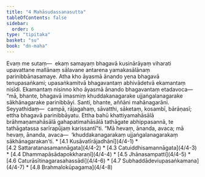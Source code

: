 ```yaml
---
title: "4 Mahāsudassanasutta"
tableOfContents: false
sidebar:
  order: 6
type: "tipitaka"
basket: "su"
book: "dn-maha"
---
```



<DynamicBreadcrumb />

<Division number="241" book="dn-maha">

<Paragraph number="535" book="dn-maha">
Evaṃ me sutaṃ—  ekaṃ samayaṃ bhagavā kusinārāyaṃ viharati upavattane mallānaṃ sālavane antarena yamakasālānaṃ parinibbānasamaye. Atha kho āyasmā ānando yena bhagavā tenupasaṅkami; upasaṅkamitvā bhagavantaṃ abhivādetvā ekamantaṃ nisīdi. Ekamantaṃ nisinno kho āyasmā ānando bhagavantaṃ etadavoca—  “mā, bhante, bhagavā imasmiṃ khuddakanagarake ujjaṅgalanagarake sākhānagarake parinibbāyi. Santi, bhante, aññāni mahānagarāni. Seyyathidaṃ—  campā, rājagahaṃ, sāvatthi, sāketaṃ, kosambī, bārāṇasī; ettha bhagavā parinibbāyatu. Ettha bahū khattiyamahāsālā brāhmaṇamahāsālā gahapatimahāsālā tathāgate abhippasannā, te tathāgatassa sarīrapūjaṃ karissantī”ti.

</Paragraph>

</Division>
<Division number="242" book="dn-maha">

<Paragraph number="536" book="dn-maha">
“Mā hevaṃ, ānanda, avaca; mā hevaṃ, ānanda, avaca—  ‘khuddakanagarakaṃ ujjaṅgalanagarakaṃ sākhānagarakan’ti.

</Paragraph>
</Division>

<TableOfContents book="dn-maha" section="4">
* [4.1 Kusāvatīrājadhānī](4/4-1)
* [4.2 Sattaratanasamannāgata](4/4-2)
* [4.3 Catuiddhisamannāgata](4/4-3)
* [4.4 Dhammapāsādapokkharaṇī](4/4-4)
* [4.5 Jhānasampatti](4/4-5)
* [4.6 Caturāsītinagarasahassādi](4/4-6)
* [4.7 Subhaddādeviupasaṅkamana](4/4-7)
* [4.8 Brahmalokūpagama](4/4-8)
</TableOfContents>